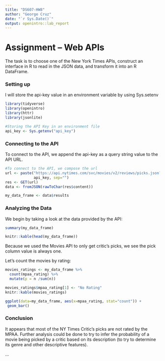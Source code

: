 ```yaml
---
title: "DS607-HW8"
author: "George Cruz"
date: "`r Sys.Date()`"
output: openintro::lab_report
---
```

# Assignment – Web APIs

The task is to choose one of the New York Times APIs, construct an interface in R to read in the JSON data, and
transform it into an R DataFrame.

### Setting up

I will store the api-key value in an environment variable by using Sys.setenv

```r
library(tidyverse)
library(openintro)
library(httr)
library(jsonlite)

#Storing the API Key in an environment file
api_key <- Sys.getenv("api_key")
```

### Connecting to the API
To connect to the API, we append the api-key as a query string value to the API URL.

```r
#To connect to the API, we compose the url
url <- paste("https://api.nytimes.com/svc/movies/v2/reviews/picks.json?api-key=",
             api_key, sep="")
res <- GET(url)
data <- fromJSON(rawToChar(res$content))

my_data_frame <- data$results
```


### Analyzing the Data
We begin by taking a look at the data provided by the API:

```r

summary(my_data_frame)
```


```r
knitr::kable(head(my_data_frame))
```

Because we used the Movies API to only get critic's picks, we see the pick column value is always one. 

Let's count the movies by rating: 
```r
movies_ratings <- my_data_frame %>%
  count(mpaa_rating) %>%
  mutate(p = n /sum(n)) 

movies_ratings$mpaa_rating[1] <- "No Rating"
knitr::kable(movies_ratings)
```


```r
ggplot(data=my_data_frame, aes(x=mpaa_rating, stat="count")) + 
 geom_bar()
```

### Conclusion
It appears that most of the NY Times Critic's picks are not rated by the MPAA.  Further analysis could be done to try to infer the probability of a movie being picked by a critic based on its description (to try to determine its genre and other descriptive features).



...

